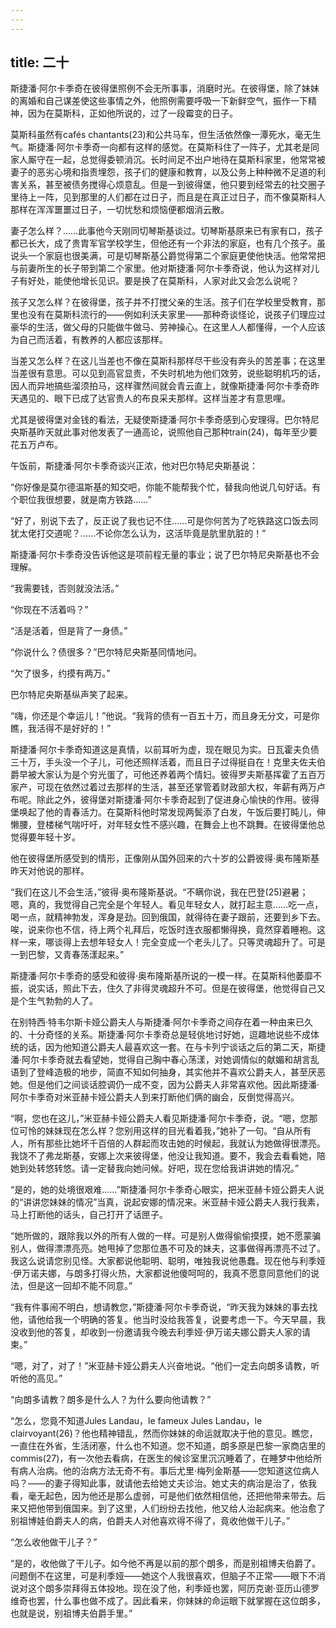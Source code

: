 ```yaml
---
---
---
```

title: 二十
---




斯捷潘·阿尔卡季奇在彼得堡照例不会无所事事，消磨时光。在彼得堡，除了妹妹的离婚和自己谋差使这些事情之外，他照例需要呼吸一下新鲜空气，振作一下精神，因为在莫斯科，正如他所说的，过了一段霉变的日子。

莫斯科虽然有cafés chantants(23)和公共马车，但生活依然像一潭死水，毫无生气。斯捷潘·阿尔卡季奇一向都有这样的感觉。在莫斯科住了一阵子，尤其老是同家人厮守在一起，总觉得委顿消沉。长时间足不出户地待在莫斯科家里，他常常被妻子的恶劣心境和指责埋怨，孩子们的健康和教育，以及公务上种种微不足道的利害关系，甚至被债务搅得心烦意乱。但是一到彼得堡，他只要到经常去的社交圈子里待上一阵，见到那里的人们都在过日子，而且是在真正过日子，而不像莫斯科人那样在浑浑噩噩过日子，一切忧愁和烦恼便都烟消云散。

妻子怎么样？……此事他今天刚同切琴斯基谈过。切琴斯基原来已有家有口，孩子都已长大，成了贵胄军官学校学生，但他还有一个非法的家庭，也有几个孩子。虽说头一个家庭也很美满，可是切琴斯基公爵觉得第二个家庭更使他快活。他常常把与前妻所生的长子带到第二个家里。他对斯捷潘·阿尔卡季奇说，他认为这样对儿子有好处，能使他增长见识。要是换了在莫斯科，人家对此又会怎么说呢？

孩子又怎么样？在彼得堡，孩子并不打搅父亲的生活。孩子们在学校里受教育，那里也没有在莫斯科流行的——例如利沃夫家里——那种奇谈怪论，说孩子们理应过豪华的生活，做父母的只能做牛做马、劳神操心。在这里人人都懂得，一个人应该为自己而活着，有教养的人都应该那样。

当差又怎么样？在这儿当差也不像在莫斯科那样尽干些没有奔头的苦差事；在这里当差很有意思。可以见到高官显贵，不失时机地为他们效劳，说些聪明机巧的话，因人而异地搞些溜须拍马，这样骤然间就会青云直上，就像斯捷潘·阿尔卡季奇昨天遇见的、眼下已成了达官贵人的布良采夫那样。这样当差才有意思哩。

尤其是彼得堡对金钱的看法，无疑使斯捷潘·阿尔卡季奇感到心安理得。巴尔特尼央斯基昨天就此事对他发表了一通高论，说照他自己那种train(24)，每年至少要花五万卢布。

午饭前，斯捷潘·阿尔卡季奇谈兴正浓，他对巴尔特尼央斯基说：

“你好像是莫尔德温斯基的知交吧，你能不能帮我个忙，替我向他说几句好话。有个职位我很想要，就是南方铁路……”

“好了，别说下去了，反正说了我也记不住……可是你何苦为了吃铁路这口饭去同犹太佬打交道呢？……不论你怎么认为，这活毕竟是肮里肮脏的！”

斯捷潘·阿尔卡季奇没告诉他这是项前程无量的事业；说了巴尔特尼央斯基也不会理解。

“我需要钱，否则就没法活。”

“你现在不活着吗？”

“活是活着，但是背了一身债。”

“你说什么？债很多？”巴尔特尼央斯基同情地问。

“欠了很多，约摸有两万。”

巴尔特尼央斯基纵声笑了起来。

“嗨，你还是个幸运儿！”他说。“我背的债有一百五十万，而且身无分文，可是你瞧，我活得不是好好的！”

斯捷潘·阿尔卡季奇知道这是真情，以前耳听为虚，现在眼见为实。日瓦霍夫负债三十万，手头没一个子儿，可他还照样活着，而且日子过得挺自在！克里夫佐夫伯爵早被大家认为是个穷光蛋了，可他还养着两个情妇。彼得罗夫斯基挥霍了五百万家产，可现在依然过着过去那样的生活，甚至还掌管着财政部大权，年薪有两万卢布呢。除此之外，彼得堡对斯捷潘·阿尔卡季奇起到了促进身心愉快的作用。彼得堡唤起了他的青春活力。在莫斯科他时常发现两鬓添了白发，午饭后要打盹儿，伸懒腰，登楼梯气喘吁吁，对年轻女性不感兴趣，在舞会上也不跳舞。在彼得堡他总觉得要年轻十岁。

他在彼得堡所感受到的情形，正像刚从国外回来的六十岁的公爵彼得·奥布隆斯基昨天对他说的那样。

“我们在这儿不会生活，”彼得·奥布隆斯基说。“不瞒你说，我在巴登(25)避暑；嗯，真的，我觉得自己完全是个年轻人。看见年轻女人，就打起主意……吃一点，喝一点，就精神勃发，浑身是劲。回到俄国，就得待在妻子跟前，还要到乡下去。唉，说来你也不信，待上两个礼拜后，吃饭时连衣服都懒得换，竟然穿着睡袍。这样一来，哪谈得上去想年轻女人！完全变成一个老头儿了。只等灵魂超升了。可是一到巴黎，又青春荡漾起来。”

斯捷潘·阿尔卡季奇的感受和彼得·奥布隆斯基所说的一模一样。在莫斯科他萎靡不振，说实话，照此下去，住久了非得灵魂超升不可。但是在彼得堡，他觉得自己又是个生气勃勃的人了。

在别特西·特韦尔斯卡娅公爵夫人与斯捷潘·阿尔卡季奇之间存在着一种由来已久的、十分奇怪的关系。斯捷潘·阿尔卡季奇总是轻佻地讨好她，逗趣地说些不成体统的话，因为他知道公爵夫人最喜欢这一套。在与卡列宁谈话之后的第二天，斯捷潘·阿尔卡季奇就去看望她，觉得自己胸中春心荡漾，对她调情似的献媚和胡言乱语到了登峰造极的地步，简直不知如何抽身，其实他并不喜欢公爵夫人，甚至厌恶她。但是他们之间谈话腔调仍一成不变，因为公爵夫人非常喜欢他。因此斯捷潘·阿尔卡季奇对米亚赫卡娅公爵夫人到来打断他们俩的幽会，反倒觉得高兴。

“啊，您也在这儿，”米亚赫卡娅公爵夫人看见斯捷潘·阿尔卡季奇，说。“嗯，您那位可怜的妹妹现在怎么样？您别用这样的目光看着我，”她补了一句。“自从所有人，所有那些比她坏千百倍的人群起而攻击她的时候起，我就认为她做得很漂亮。我饶不了弗龙斯基，安娜上次来彼得堡，他没让我知道。要不，我会去看看她，陪她到处转悠转悠。请一定替我向她问候。好吧，现在您给我讲讲她的情况。”

“是的，她的处境很艰难……”斯捷潘·阿尔卡季奇心眼实，把米亚赫卡娅公爵夫人说的“讲讲您妹妹的情况”当真，说起安娜的情况来。米亚赫卡娅公爵夫人我行我素，马上打断他的话头，自己打开了话匣子。

“她所做的，跟除我以外的所有人做的一样。可是别人做得偷偷摸摸，她不愿蒙骗别人，做得漂漂亮亮。她甩掉了您那位愚不可及的妹夫，这事做得再漂亮不过了。我这么说请您别见怪。大家都说他聪明、聪明，唯独我说他愚蠢。现在他与利季娅·伊万诺夫娜，与朗多打得火热，大家都说他傻呵呵的，我真不愿意同意他们的说法，但是这一回却不能不同意。”

“我有件事闹不明白，想请教您，”斯捷潘·阿尔卡季奇说，“昨天我为妹妹的事去找他，请他给我一个明确的答复。他当时没给我答复，说要考虑一下。今天早晨，我没收到他的答复，却收到一份邀请我今晚去利季娅·伊万诺夫娜公爵夫人家的请柬。”

“嗯，对了，对了！”米亚赫卡娅公爵夫人兴奋地说。“他们一定去向朗多请教，听听他的高见。”

“向朗多请教？朗多是什么人？为什么要向他请教？”

“怎么，您竟不知道Jules Landau，le fameux Jules Landau，le clairvoyant(26)？他也精神错乱，然而你妹妹的命运就取决于他的意见。瞧您，一直住在外省，生活闭塞，什么也不知道。您不知道，朗多原是巴黎一家商店里的commis(27)，有一次他去看病，在医生的候诊室里沉沉睡着了，在睡梦中他给所有病人治病。他的治病方法无奇不有。事后尤里·梅列金斯基——您知道这位病人吗？——的妻子得知此事，就请他去给她丈夫诊治。她丈夫的病治是治了，依我看，毫无起色，因为他还是那么虚弱，可是他们依然相信他，还把他带来带去。后来又把他带到俄国来。到了这里，人们纷纷去找他，他又给人治起病来。他治愈了别祖博娃伯爵夫人的病，伯爵夫人对他喜欢得不得了，竟收他做干儿子。”

“怎么收他做干儿子？”

“是的，收他做了干儿子。如今他不再是以前的那个朗多，而是别祖博夫伯爵了。问题倒不在这里，可是利季娅——她这个人我很喜欢，但脑子不正常——眼下不消说对这个朗多崇拜得五体投地。现在没了他，利季娅也罢，阿历克谢·亚历山德罗维奇也罢，什么事也做不成了。因此看来，你妹妹的命运眼下就掌握在这位朗多，也就是说，别祖博夫伯爵手里。”
